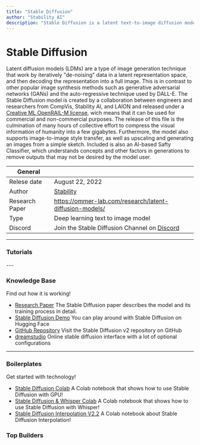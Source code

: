 ```yaml
---
title: "Stable Diffusion"
author: "Stability AI"
description: "Stable Diffusion is a latent text-to-image diffusion model capable of generating stylized and photo-realistic images. It is pre-trained on a subset of of the LAION-5B dataset and the model can be run at home on a consumer grade graphics card so everyone can create stunning art within seconds."
---
```


# Stable Diffusion
Latent diffusion models (LDMs) are a type of image generation technique that work by iteratively "de-noising" 
data in a latent representation space, and then decoding the representation into a full image. This is in contrast 
to other popular image synthesis methods such as generative adversarial networks (GANs) and the auto-regressive technique 
used by DALL-E. The Stable Diffusion model is created by a collaboration between engineers and researchers from  CompVis, 
Stability AI, and LAION and released under 
a [Creative ML OpenRAIL-M license](https://huggingface.co/spaces/CompVis/stable-diffusion-license), wich means that 
it can be used for commercial and non-commercial purposes. The release of this file is the culmination of many hours 
of collective effort to compress the visual information of humanity into a few gigabytes. Furthermore, the model 
also supports image-to-image style transfer, as well as upscaling and generating an images from a simple sketch. 
Included is also an AI-based Safty Classifier, which understands concepts and other factors in generations to 
remove outputs that may not be desired by the model user.

| General  |  |
| --- | --- |
| Relese date |  August 22, 2022 |
| Author | [Stability](https://stability.ai/)  |
| Research Paper | https://ommer-lab.com/research/latent-diffusion-models/ |
| Type | Deep learning text to image model |
| Discord | Join the Stable Diffusion Channel on [Discord](https://discord.com/invite/stablediffusion) |

---

### Tutorials
<TechTutorials/>
---

### Knowledge Base
Find out how it is working!

* [Research Paper](https://ommer-lab.com/research/latent-diffusion-models/) The Stable Diffusion paper describes the model and its training process in detail.
* [Stable Diffusion Demo](https://huggingface.co/spaces/stabilityai/stable-diffusion) You can play around with Stable Diffusion on Hugging Face
* [GitHub Repository](https://github.com/Stability-AI/stablediffusion) Visit the Stable Diffusion v2 repository on GitHub
* [dreamstudio](https://beta.dreamstudio.ai/) Online stable diffusion interface with a lot of optional configurations
---

### Boilerplates
Get started with technology!

* [Stable Diffusion Colab](https://colab.research.google.com/github/huggingface/notebooks/blob/main/diffusers/stable_diffusion.ipynb) A Colab notebook that shows how to use Stable Diffusion with GPU!
* [Stable Diffusion & Whisper Colab](https://colab.research.google.com/drive/1Qy_Ihe_XFUW5bYfSqY-scHZ6-o7t7O5Z?usp=sharing) A Colab notebook that shows how to use Stable Diffusion with Whisper!
* [Stable Diffusion Interpolation V2.2](https://colab.research.google.com/drive/1EHZtFjQoRr-bns1It5mTcOVyZzZD9bBc?usp=sharing) A Colab notebook about Stable Diffusion Interpolation!

### Top Builders
<TopBuildersComponent/>
